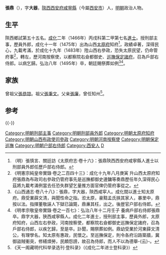 {{Otheruses|other=名为张鼎的其他人物|张鼎}}
{{Otheruses|other=名为张大器的其他人物|张大器}}
{{明清人物信息框
| 姓名 = 張鼎
| 原名 =
| 圖片名稱= 
| 圖片大小 =
| 圖片說明 = 
| 最高職務 = 戶部右侍郎
| 國家 = 大明 
| 爵位 =
| 籍貫 = [[陝西承宣布政使司|陝西承宣布政使司]][[西安府|西安府]][[咸宁县_(唐朝)|咸寧縣]]
| 族裔 = 
| 字號 = 字大器
| 諡號 =
| 出生日期 = 宣德六年（1431年）
| 出生地點 = 
| 逝世日期 = 弘治八年（1495年）
| 逝世地點 =
| 墓葬 =
| 配偶 = 
| 親屬 = 
| 出身 =
* 成化二年丙戌科進士出身
| 經歷 =
| 著作 =  
}}

'''張鼎'''（{{bd|1431年||1495年||Z}}），字'''大器'''，[[陝西承宣布政使司|陝西]][[西安府|西安府]][[咸宁县_(唐朝)|咸寧縣]]（今屬[[西安市|西安市]]）人，[[明朝|明朝]]政治人物。

==生平==
陝西鄉試第五十五名。[[成化|成化]]二年（1466年）丙戌科第二甲第七名[[進士|進士]]。授刑部主事，歷員外郎，成化十一年（1475年）出為山西[[太原府|太原府]]知府<ref>（明）張慎言、關廷訪《太原府志·卷十六》：張鼎陝西西安府咸寧縣人進士以刑部員外郎任歷戶部右侍郎。</ref>，政績卓著，深得民心，九載考滿，於成化十九年（1483年）陞山西右參政，恐失太原民望，仍命管府事<ref>《明憲宗純皇帝實錄·卷之二百四十三》：成化十九年八月庚寅 升山西太原府知府張鼎為布政司右參政仍管府事先是巡撫都御史邊鏞等奏鼎歷任年久深得民心茲將九載考滿例當去任恐失群望乞量推方面官俾仍管府事從之。</ref>，轉左，歷河南按察使，以都察院右僉都御史、[[保定巡撫|巡撫保定諸府]]，召為戶部右侍郎。以病乞歸。弘治八年（1495年）卒，朝廷賜祭葬如例<ref>《山西通志·卷八十八》：張鼎，字大器，陝西咸寜人。成化間以進士知太原府。鼎受業薛文清，與聞性命之指。涖太原，豪黠孟氏挾其家人，暴里中，鼎按以法。指揮董敬誣人下獄已論斃，鼎亷其枉，出之。後歴官户部右侍郎。</ref><ref>《明孝宗敬皇帝實錄·卷之一百七》：弘治八年十二月壬子 養病戶部右侍郎張鼎卒。鼎字大器，狹西咸寧縣人。成化二年進士，授刑部主事，歷員外郎，太原府知府，山西左右參政，河南按察使，都察院右僉都御史巡撫保定諸府，召為戶部右侍郎，以疾乞歸，至是卒。訃聞，賜祭葬如例。鼎幼受業於河東薛文清公，有理學名。知太原有惠政，民懷之。至巡撫保定，則令各府沿路築牆，冀御盜賊衝突，修繕煩勞，民頗怨謗，故召為侍郎，而人不以為德舉-{云}-。</ref>。

==家族==
曾祖父[[張恭諒|張恭諒]]。祖父[[張秉文|張秉文]]。父亲[[張廉|張廉]]，曾任知州<ref>《天一阁藏明代科举录选刊·登科录》（《成化二年进士登科录》）</ref>。

==参考==
{{reflist}}

{{-}}
{{start box}}
{{s-off}}
{{succession box|[[李鳴鳳|李鳴鳳]]|[[尹珍_(成化進士)|尹珍]]|[[山西|山西]][[太原府|太原府]][[知府|知府]]|<small>成化十一年（1475年）上任</small>}}
{{end box}}
{{成化二年丙戌科殿試金榜}}
{{DEFAULTSORT:Zhang張}}

[[Category:明朝刑部主事|Category:明朝刑部主事]]
[[Category:明朝刑部員外郎|Category:明朝刑部員外郎]]
[[Category:明朝太原府知府|Category:明朝太原府知府]]
[[Category:明朝山西布政使司參政|Category:明朝山西布政使司參政]]
[[Category:明朝河南按察使|Category:明朝河南按察使]]
[[Category:明朝保定巡撫|Category:明朝保定巡撫]]
[[Category:明朝户部右侍郎|Category:明朝户部右侍郎]]
[[Category:西安人|Category:西安人]]
[[Category:张姓|D]]